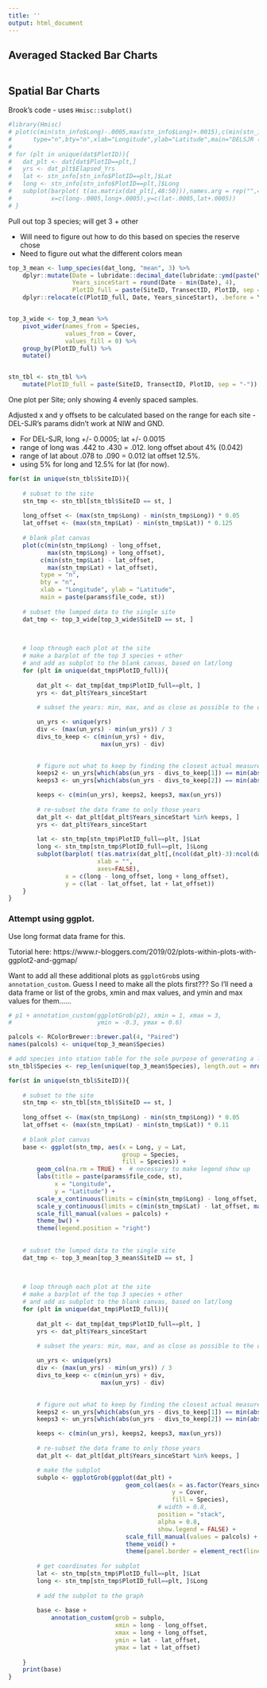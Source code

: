 ```yaml
---
title: ''
output: html_document
---
```


## Averaged Stacked Bar Charts  

```r

```


## Spatial Bar Charts  

Brook's code - uses `Hmisc::subplot()`   

```r
#library(Hmisc)
# plot(c(min(stn_info$Long)-.0005,max(stn_info$Long)+.0015),c(min(stn_info$Lat)-.0005,max(stn_info$Lat)+.001),
#      type="n",bty="n",xlab="Longitude",ylab="Latitude",main="DELSJR (DARK = Spartina, MED = Bare, LIGHT = Other)")
# 
# for (plt in unique(dat$PlotID)){
#   dat_plt <- dat[dat$PlotID==plt,]
#   yrs <- dat_plt$Elapsed_Yrs
#   lat <- stn_info[stn_info$PlotID==plt,]$Lat
#   long <- stn_info[stn_info$PlotID==plt,]$Long
#   subplot(barplot( t(as.matrix(dat_plt[,48:50])),names.arg = rep("",4),xlab = "",axes=FALSE),
#           x=c(long-.0005,long+.0005),y=c(lat-.0005,lat+.0005))
# }

```

Pull out top 3 species; will get 3 + other  

-  Will need to figure out how to do this based on species the reserve chose  
-  Need to figure out what the different colors mean  

```r
top_3_mean <- lump_species(dat_long, "mean", 3) %>% 
    dplyr::mutate(Date = lubridate::decimal_date(lubridate::ymd(paste(Year, Month, Day, sep = "-"))),
                  Years_sinceStart = round(Date - min(Date), 4),
                  PlotID_full = paste(SiteID, TransectID, PlotID, sep = "-")) %>% 
    dplyr::relocate(c(PlotID_full, Date, Years_sinceStart), .before = Year)


top_3_wide <- top_3_mean %>% 
    pivot_wider(names_from = Species,
                values_from = Cover,
                values_fill = 0) %>% 
    group_by(PlotID_full) %>% 
    mutate()


stn_tbl <- stn_tbl %>% 
    mutate(PlotID_full = paste(SiteID, TransectID, PlotID, sep = "-"))
```

One plot per Site; only showing 4 evenly spaced samples.  


Adjusted x and y offsets to be calculated based on the range for each site - DEL-SJR's params didn't work at NIW and GND.  

-  For DEL-SJR, long +/- 0.0005; lat +/- 0.0015  
-  range of long was .442 to .430 = .012. long offset about 4% (0.042)  
-  range of lat about .078 to .090 = 0.012  lat offset 12.5%.  
-  using 5% for long and 12.5% for lat (for now).  

```r
for(st in unique(stn_tbl$SiteID)){
    
    # subset to the site
    stn_tmp <- stn_tbl[stn_tbl$SiteID == st, ]
    
    long_offset <- (max(stn_tmp$Long) - min(stn_tmp$Long)) * 0.05
    lat_offset <- (max(stn_tmp$Lat) - min(stn_tmp$Lat)) * 0.125
    
    # blank plot canvas
    plot(c(min(stn_tmp$Long) - long_offset,
           max(stn_tmp$Long) + long_offset),
         c(min(stn_tmp$Lat) - lat_offset,
           max(stn_tmp$Lat) + lat_offset),
         type = "n",
         bty = "n",
         xlab = "Longitude", ylab = "Latitude",
         main = paste(params$file_code, st))
    
    # subset the lumped data to the single site
    dat_tmp <- top_3_wide[top_3_wide$SiteID == st, ]
    
 

    # loop through each plot at the site
    # make a barplot of the top 3 species + other
    # and add as subplot to the blank canvas, based on lat/long
    for (plt in unique(dat_tmp$PlotID_full)){
        
        dat_plt <- dat_tmp[dat_tmp$PlotID_full==plt, ]
        yrs <- dat_plt$Years_sinceStart
            
        # subset the years: min, max, and as close as possible to the difference/3  

        un_yrs <- unique(yrs)
        div <- (max(un_yrs) - min(un_yrs)) / 3
        divs_to_keep <- c(min(un_yrs) + div,
                          max(un_yrs) - div)
        

        # figure out what to keep by finding the closest actual measurement to each, using absolute values
        keeps2 <- un_yrs[which(abs(un_yrs - divs_to_keep[1]) == min(abs(un_yrs - divs_to_keep[1])))]
        keeps3 <- un_yrs[which(abs(un_yrs - divs_to_keep[2]) == min(abs(un_yrs - divs_to_keep[2])))]

        keeps <- c(min(un_yrs), keeps2, keeps3, max(un_yrs))
        
        # re-subset the data frame to only those years
        dat_plt <- dat_plt[dat_plt$Years_sinceStart %in% keeps, ]
        yrs <- dat_plt$Years_sinceStart
        
        lat <- stn_tmp[stn_tmp$PlotID_full==plt, ]$Lat
        long <- stn_tmp[stn_tmp$PlotID_full==plt, ]$Long
        subplot(barplot( t(as.matrix(dat_plt[,(ncol(dat_plt)-3):ncol(dat_plt)])),  # last 4 columns are the top 3 species + Other
                         xlab = "",
                         axes=FALSE),
                x = c(long - long_offset, long + long_offset),
                y = c(lat - lat_offset, lat + lat_offset))  
    }
}
```


### Attempt using ggplot.  

Use long format data frame for this.  

Tutorial here: https://www.r-bloggers.com/2019/02/plots-within-plots-with-ggplot2-and-ggmap/  

Want to add all these additional plots as `ggplotGrob`s using `annotation_custom`. Guess I need to make all the plots first??? So I'll need a data frame or list of the grobs, xmin and max values, and ymin and max values for them......

```r
# p1 + annotation_custom(ggplotGrob(p2), xmin = 1, xmax = 3, 
#                        ymin = -0.3, ymax = 0.6)
```




```r

palcols <- RColorBrewer::brewer.pal(4, "Paired")
names(palcols) <- unique(top_3_mean$Species)

# add species into station table for the sole purpose of generating a legend.  
stn_tbl$Species <- rep_len(unique(top_3_mean$Species), length.out = nrow(stn_tbl))

for(st in unique(stn_tbl$SiteID)){
    
    # subset to the site
    stn_tmp <- stn_tbl[stn_tbl$SiteID == st, ]
    
    long_offset <- (max(stn_tmp$Long) - min(stn_tmp$Long)) * 0.05
    lat_offset <- (max(stn_tmp$Lat) - min(stn_tmp$Lat)) * 0.11
    
    # blank plot canvas
    base <- ggplot(stn_tmp, aes(x = Long, y = Lat, 
                                group = Species,
                                fill = Species)) +
        geom_col(na.rm = TRUE) +  # necessary to make legend show up
        labs(title = paste(params$file_code, st),
             x = "Longitude",
             y = "Latitude") +
        scale_x_continuous(limits = c(min(stn_tmp$Long) - long_offset, max(stn_tmp$Long) + long_offset)) +
        scale_y_continuous(limits = c(min(stn_tmp$Lat) - lat_offset, max(stn_tmp$Lat) + lat_offset)) +
        scale_fill_manual(values = palcols) +
        theme_bw() +
        theme(legend.position = "right")
    
    
    # subset the lumped data to the single site
    dat_tmp <- top_3_mean[top_3_mean$SiteID == st, ]
    
 

    # loop through each plot at the site
    # make a barplot of the top 3 species + other
    # and add as subplot to the blank canvas, based on lat/long
    for (plt in unique(dat_tmp$PlotID_full)){
        
        dat_plt <- dat_tmp[dat_tmp$PlotID_full==plt, ]
        yrs <- dat_plt$Years_sinceStart
            
        # subset the years: min, max, and as close as possible to the difference/3  

        un_yrs <- unique(yrs)
        div <- (max(un_yrs) - min(un_yrs)) / 3
        divs_to_keep <- c(min(un_yrs) + div,
                          max(un_yrs) - div)
        

        # figure out what to keep by finding the closest actual measurement to each, using absolute values
        keeps2 <- un_yrs[which(abs(un_yrs - divs_to_keep[1]) == min(abs(un_yrs - divs_to_keep[1])))]
        keeps3 <- un_yrs[which(abs(un_yrs - divs_to_keep[2]) == min(abs(un_yrs - divs_to_keep[2])))]

        keeps <- c(min(un_yrs), keeps2, keeps3, max(un_yrs))
        
        # re-subset the data frame to only those years
        dat_plt <- dat_plt[dat_plt$Years_sinceStart %in% keeps, ]

        # make the subplot
        subplo <- ggplotGrob(ggplot(dat_plt) +
                                 geom_col(aes(x = as.factor(Years_sinceStart),
                                              y = Cover,
                                              fill = Species),
                                          # width = 0.8,
                                          position = "stack",
                                          alpha = 0.8,
                                          show.legend = FALSE) +
                                 scale_fill_manual(values = palcols) +
                                 theme_void() + 
                                 theme(panel.border = element_rect(linetype = "dashed", fill = NA)))
        
        # get coordinates for subplot
        lat <- stn_tmp[stn_tmp$PlotID_full==plt, ]$Lat
        long <- stn_tmp[stn_tmp$PlotID_full==plt, ]$Long
        
        # add the subplot to the graph
        
        base <- base + 
            annotation_custom(grob = subplo,
                              xmin = long - long_offset,
                              xmax = long + long_offset,
                              ymin = lat - lat_offset,
                              ymax = lat + lat_offset)
         
    }
    print(base)
}
```